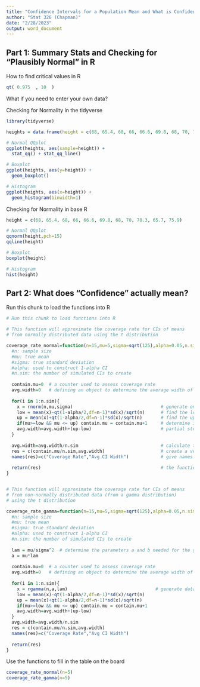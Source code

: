 ---
title: "Confidence Intervals for a Population Mean and What is Confidence?"
author: "Stat 326 (Chapman)"
date: "2/28/2023"
output: word_document
---

## Part 1: Summary Stats and Checking for "Plausibly Normal" in R


How to find critical values in R
```{r}
qt( 0.975  , 10  )
```


What if you need to enter your own data?


Checking for Normality in the tidyverse
```{r tidyverse}
library(tidyverse)

heights = data.frame(height = c(68, 65.4, 68, 66, 66.6, 69.8, 68, 70, 70.3, 65.7, 75.9))

# Normal QQplot
ggplot(heights, aes(sample=height)) +
  stat_qq() + stat_qq_line()

# Boxplot
ggplot(heights, aes(y=height)) +
  geom_boxplot()

# Histogram
ggplot(heights, aes(x=height)) +
  geom_histogram(binwidth=1)
```


Checking for Normality in base R
```{r base}

height = c(68, 65.4, 68, 66, 66.6, 69.8, 68, 70, 70.3, 65.7, 75.9)

# Normal QQplot
qqnorm(height,pch=15)
qqline(height)

# Boxplot
boxplot(height)

# Histogram
hist(height)
```

## Part 2: What does "Confidence" actually mean?


Run this chunk to load the functions into R
```{r FUNCTIONS}  
# Run this chunk to load functions into R

# This function will approximate the coverage rate for CIs of means 
# from normally distributed data using the t distribution

coverage_rate_normal=function(n=15,mu=5,sigma=sqrt(125),alpha=0.05,n.sim=1000){
  #n: sample size
  #mu: true mean
  #sigma: true standard deviation
  #alpha: used to construct 1-alpha CI
  #n.sim: the number of simulated CIs to create
  
  contain.mu=0  # a counter used to assess coverage rate
  avg.width=0   # defining an object to determine the average width of the CIs
  
  for(i in 1:n.sim){
    x = rnorm(n,mu,sigma)                                 # generate one of n.sim datasets
    low = mean(x)-qt(1-alpha/2,df=n-1)*sd(x)/sqrt(n)      # find the lower bound for the CI
    up = mean(x)+qt(1-alpha/2,df=n-1)*sd(x)/sqrt(n)       # find the upper bound for the CI
    if(mu>=low && mu <= up) contain.mu = contain.mu+1     # determine in mu is within the CI
    avg.width=avg.width+(up-low)                          # partial step to determine average width
  }
  
  avg.width=avg.width/n.sim                               # calculate the average width of the n.sim CIs
  res = c(contain.mu/n.sim,avg.width)                     # create a vector to store the results we want for output
  names(res)=c("Coverage Rate","Avg CI Width")            # give names to the components of the vector
  
  return(res)                                             # the function will return the vector res
}


# This function will approximate the coverage rate for CIs of means 
# from non-normally distributed data (from a gamma distribution)
# using the t distribution

coverage_rate_gamma=function(n=15,mu=5,sigma=sqrt(125),alpha=0.05,n.sim=1000){
  #n: sample size
  #mu: true mean
  #sigma: true standard deviation
  #alpha: used to construct 1-alpha CI
  #n.sim: the number of simulated CIs to create
  
  lam = mu/sigma^2  # determine the parameters a and b needed for the gamma distribution
  a = mu*lam
  
  contain.mu=0  # a counter used to assess coverage rate
  avg.width=0   # defining an object to determine the average width of the CIs
  
  for(i in 1:n.sim){
    x = rgamma(n,a,lam)                                 # generate data from gamma distribution
    low = mean(x)-qt(1-alpha/2,df=n-1)*sd(x)/sqrt(n) 
    up = mean(x)+qt(1-alpha/2,df=n-1)*sd(x)/sqrt(n)  
    if(mu>=low && mu <= up) contain.mu = contain.mu+1
    avg.width=avg.width+(up-low)
  }
  avg.width=avg.width/n.sim
  res = c(contain.mu/n.sim,avg.width)
  names(res)=c("Coverage Rate","Avg CI Width")  
  
  return(res)
}

```


Use the functions to fill in the table on the board
```{r}
coverage_rate_normal(n=5)
coverage_rate_gamma(n=5)
```

